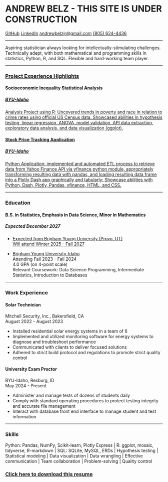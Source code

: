 

# ANDREW BELZ - THIS SITE IS UNDER CONSTRUCTION

<div class='resume-contact'>
<a href="https://github.com/pbelz1" target="_blank">GitHub</a>
<a href="https://www.linkedin.com/in/andrewbelz/" target="_blank">LinkedIn</a>
<a href='mailto:andrewbelzjr@gmail.com' target='_blank'>andrewbelzjr@gmail.com</a>
<a href='tel:+18056244436' target='_blank'>(805) 624-4436</a>
</div>

---

Aspiring statistician always looking for intellectually-stimulating challenges. Technically adept, with both mathematical and programming skills in statistics, Python, R, and SQL. Flexible and hard-working team player.

---

### [Project Experience Highlights](projects.html){.resume-project-link}

<a href='project_files/inequality_analysis.html' class='resume-project-link'><h4>Socioeconomic Inequality Statistical Analysis</h4>
<h5>BYU-Idaho</h5>

Analysis Project using R: Uncovered trends in poverty and race in relation to crime rates using official US Census data. Showcased abilities in hypothesis testing, linear regression, ANOVA, model validation, API data extraction, exploratory data analysis, and data visualization (ggplot).</a>

<a href='stock_prices.html' class='resume-project-link'><h4>Stock Price Tracking Application</h4>
<h5>BYU-Idaho</h5>

Python Application: implemented and automated ETL process to retrieve data from Yahoo Finance API via yfinance python module, appropriately transforming resulting data with pandas, and loading resulting data frame into a Plotly Dash app graphically and tabularly: Showcase abilities with Python, Dash, Plotly, Pandas, yfinance, HTML, and CSS.</a>

---

### Education

<h4>B.S. in Statistics, Emphasis in Data Science, Minor in Mathematics</h4>
<h5>Expected December 2027</h5>
<ul>
<li><a href='https://catalog.byu.edu/programs/34708' class='resume-project-link'> Expected from Brigham Young University (Provo, UT)\
Will attend Winter 2025 - Fall 2027</a></li></ul>
<ul>
<li><a href='https://www.byui.edu/catalog/#/programs/41PwqJ9RZ' class='resume-project-link'>Brigham Young University-Idaho</a>\
Attending Fall 2023 - Fall 2024\
4.0 GPA (on 4-point scale)\
Relevant Coursework: Data Science Programming, Intermediate Statistics, Introduction to Databases
</ul>

---

### Work Experience

#### Solar Technician
Mitchell Security, Inc., Bakersfield, CA\
August 2022 - August 2023

- Installed residential solar energy systems in a team of 6
- Implemented and utilized monitoring software for energy systems to diagnose and troubleshoot performance
- Communicated with clients to deliver focused solutions
- Adhered to strict build protocol and regulations to promote strict quality control 

#### University Exam Proctor
BYU-Idaho, Rexburg, ID\
May 2024 - Present

- Administer and manage tests of dozens of students daily
- Comply with standard operating procedures to protect testing integrity and accurate file management
- Interact with database front end interface to manage student and test information

---

### Skills

Python: Pandas, NumPy, Scikit-learn, Plotly Express | R: ggplot, mosaic, tidyverse, R-markdown | SQL: SQLite, MySQL, ERDs | Hypothesis testing | Statistical modeling | Data visualization | Data wrangling | Effective communication | Team collaboration | Problem-solving | Quality control

<a href='project_files/Resume_Andrew_Belz.pdf' target='_blank'><h3>Click here to download this resume</h3></a>